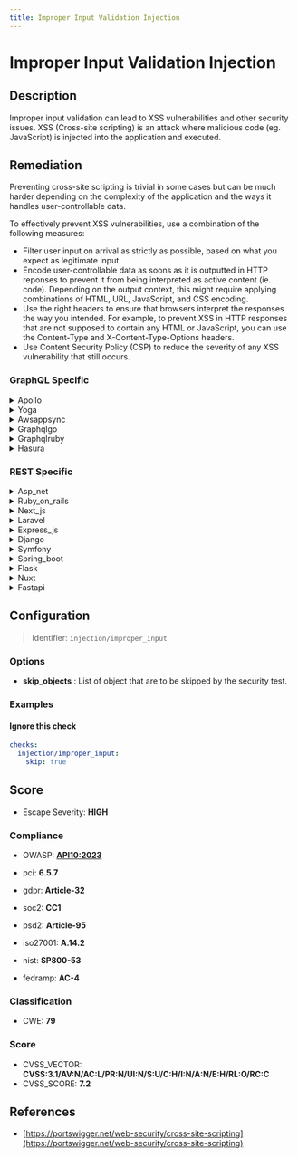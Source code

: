 ```yaml
---
title: Improper Input Validation Injection
---
```


# Improper Input Validation Injection

## Description

Improper input validation can lead to XSS vulnerabilities and other security issues.
XSS (Cross-site scripting) is an attack where malicious code (eg. JavaScript) is injected into the application and executed.


## Remediation

Preventing cross-site scripting is trivial in some cases but can be much harder depending on the complexity of the application and the ways it handles user-controllable data.

To effectively prevent XSS vulnerabilities, use a combination of the following measures:

- Filter user input on arrival as strictly as possible, based on what you expect as legitimate input.
- Encode user-controllable data as soons as it is outputted in HTTP reponses to prevent it from being interpreted as active content (ie. code). Depending on the output context, this might require applying combinations of HTML, URL, JavaScript, and CSS encoding.
- Use the right headers to ensure that browsers interpret the responses the way you intended. For example, to prevent XSS in HTTP responses that are not supposed to contain any HTML or JavaScript, you can use the Content-Type and X-Content-Type-Options headers.
- Use Content Security Policy (CSP) to reduce the severity of any XSS vulnerability that still occurs.



### GraphQL Specific

<details>
    <summary>Apollo</summary>

To mitigate the risk of injection vulnerabilities in the Apollo framework engine, ensure that all user-supplied input is properly validated and sanitized before processing. Utilize built-in security features such as parameterized queries or prepared statements to handle user input. Additionally, implement input validation checks to reject any suspicious or malformed data. Regularly update the Apollo framework to incorporate the latest security patches and follow best practices for secure coding.

</details>

<details>
    <summary>Yoga</summary>

To prevent improper input validation injection in the Yoga framework engine, ensure that all user-supplied input is validated, sanitized, and encoded before processing. Utilize built-in functions for input validation, employ whitelisting techniques to allow only permitted values, and leverage context-specific output encoding to mitigate injection risks. Additionally, consider implementing a Content Security Policy (CSP) to reduce the impact of any successful injection attacks.

</details>

<details>
    <summary>Awsappsync</summary>

To mitigate the risk of injection vulnerabilities in AWS AppSync, ensure that all user-supplied input is properly validated and sanitized. Use AWS AppSync's built-in VTL (Velocity Template Language) resolvers to parameterize inputs and avoid direct execution of raw input strings. Additionally, implement strict type checking and input validation within your GraphQL schema to further restrict the format and type of data accepted by your API endpoints.

</details>

<details>
    <summary>Graphqlgo</summary>

To mitigate the risk of injection attacks in a GraphQL Go framework, ensure that all user-supplied input is properly validated and sanitized. Use prepared statements with variable binding for all database queries to prevent injection. Additionally, employ a robust input validation library to enforce strong input types and patterns, and consider using GraphQL-specific validation tools to analyze and sanitize query structures. Regularly review and update your validation logic to cover new and evolving injection techniques.

</details>

<details>
    <summary>Graphqlruby</summary>

To mitigate the risk of injection attacks in a GraphQL Ruby framework, ensure that all user-supplied input is properly validated. Use the built-in mechanisms for parameterized queries and input object types to define what data is acceptable. Additionally, implement a strong type system and avoid directly interpolating variables into queries or resolvers. Regularly review and update your validation logic to cover new and emerging threats.

</details>

<details>
    <summary>Hasura</summary>

To prevent improper input validation and injection vulnerabilities in Hasura, ensure that all user inputs are strictly validated against a defined schema. Use Hasura's built-in input validation features to define types and constraints for all inputs. Additionally, leverage prepared statements and parameterized queries when writing custom GraphQL queries or SQL statements. Avoid using raw SQL or string concatenation with user inputs to construct queries. Regularly review and update security rules and permissions to restrict unauthorized access and operations.

</details>


### REST Specific

<details>
    <summary>Asp_net</summary>

In ASP.NET, prevent improper input validation and protect against XSS by encoding output using AntiXSS Library or built-in encoding methods, implementing Content Security Policy (CSP), and using HttpRequest.Unvalidated to access raw input when necessary. Additionally, utilize built-in ASP.NET features like ValidateRequest and model binding with validation annotations to automatically check for potentially dangerous inputs. Always sanitize user input before processing it.

</details>

<details>
    <summary>Ruby_on_rails</summary>

In Ruby on Rails, ensure proper input validation by using built-in mechanisms such as Active Record validations for models, and sanitize user input by employing the 'sanitize' helper method for views. Additionally, use the 'strong parameters' feature to whitelist allowed parameters in controllers. Always encode output when rendering to prevent XSS and avoid directly inserting user content into the DOM. For any direct SQL queries, use parameterized queries with '?' placeholders to separate SQL code from user input, thus preventing SQL injection.

</details>

<details>
    <summary>Next_js</summary>

In Next.js, ensure to sanitize user input by using libraries like DOMPurify to prevent XSS. For server-side rendering, escape dynamic content with built-in functions like `encodeURIComponent` for URLs or `React.createElement` to safely create DOM elements. Always validate and sanitize API input and output, and use Next.js' built-in API routes to handle server-side logic securely.

</details>

<details>
    <summary>Laravel</summary>

In Laravel, use the built-in validation features to ensure proper input validation. Define validation rules in your request classes or controllers using the 'validate' method. Additionally, leverage Eloquent's parameterized queries and the 'htmlspecialchars' function to prevent XSS by escaping output when rendering views.

</details>

<details>
    <summary>Express_js</summary>

In Express.js, ensure all user-supplied input is validated and sanitized using middleware like 'express-validator'. Employ context-specific output encoding when rendering responses to prevent XSS. For dynamic content, use templating engines that automatically encode output, and set appropriate response headers like 'Content-Security-Policy' to mitigate the risk of content injection attacks.

</details>

<details>
    <summary>Django</summary>

In Django, ensure proper input validation by using Django's form and model field validation. Utilize Django templates to automatically escape variables, and avoid using 'mark_safe' unless absolutely necessary. Employ Django's built-in decorators such as '@require_http_methods' to restrict access to views based on the request method. Regularly update Django to the latest version to benefit from security patches.

</details>

<details>
    <summary>Symfony</summary>

In Symfony, use the built-in form validation and escaping mechanisms to prevent XSS. Apply 'htmlspecialchars' or 'twig_escape' filters in Twig templates to encode output, and always validate and sanitize user inputs using Symfony's Form component and Validator constraints.

</details>

<details>
    <summary>Spring_boot</summary>

In Spring Boot, ensure that all user-supplied input is sanitized and validated. Use built-in security features such as @RequestParam, @PathVariable, and @Valid annotations to enforce input validation. Additionally, enable Spring Security's XSS protection and configure Content Security Policy headers to mitigate the risk of XSS attacks.

</details>

<details>
    <summary>Flask</summary>

In Flask, ensure that all user inputs are sanitized before processing. Utilize Flask-WTF or similar libraries to validate form inputs and escape all dynamic content rendered in templates with Jinja2's autoescape feature. Additionally, employ the 'flask-talisman' extension to set content security policies that prevent the execution of unauthorized scripts.

</details>

<details>
    <summary>Nuxt</summary>

In Nuxt.js, prevent XSS by escaping user input, using the built-in 'v-html' directive cautiously, and leveraging Content Security Policy (CSP). Always validate and sanitize user input on both client and server sides. For dynamic content, consider using libraries like 'dompurify' to sanitize HTML and avoid inline scripting.

</details>

<details>
    <summary>Fastapi</summary>

In FastAPI, ensure that all user-provided data is sanitized and validated using Pydantic models for request bodies, Query, Path, and Header parameters. Utilize FastAPI's built-in security utilities, such as the `Depends` function with OAuth2PasswordBearer or APIKeyHeader for authentication, to further protect against injection attacks. Additionally, employ auto-escaping templates when rendering HTML responses to prevent XSS.

</details>

## Configuration

> Identifier: `injection/improper_input`

### Options

- **skip_objects** : List of object that are to be skipped by the security test.




### Examples



#### Ignore this check

```yaml
checks:
  injection/improper_input:
    skip: true
```




## Score

- Escape Severity: **<span className="high-severity">HIGH</span>**

### Compliance

- OWASP: **[API10:2023](https://github.com/OWASP/API-Security/blob/master/editions/2023/en/0xaa-unsafe-consumption-of-apis.md)**

- pci: **6.5.7**
- gdpr: **Article-32**
- soc2: **CC1**
- psd2: **Article-95**
- iso27001: **A.14.2**
- nist: **SP800-53**
- fedramp: **AC-4**

### Classification

- CWE: **79**




### Score

- CVSS_VECTOR: **CVSS:3.1/AV:N/AC:L/PR:N/UI:N/S:U/C:H/I:N/A:N/E:H/RL:O/RC:C**
- CVSS_SCORE: **7.2**

## References

- [https://portswigger.net/web-security/cross-site-scripting](https://portswigger.net/web-security/cross-site-scripting)
  